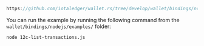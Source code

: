```js reference
https://github.com/iotaledger/wallet.rs/tree/develop/wallet/bindings/nodejs/examples/12c-list-transactions.js
```

You can run the example by running the following command from the `wallet/bindings/nodejs/examples/` folder:

```bash
node 12c-list-transactions.js
```
